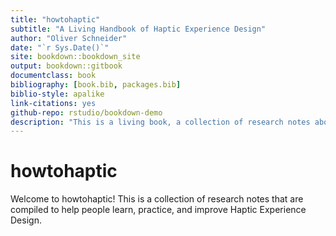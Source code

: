 ```yaml
--- 
title: "howtohaptic"
subtitle: "A Living Handbook of Haptic Experience Design"
author: "Oliver Schneider"
date: "`r Sys.Date()`"
site: bookdown::bookdown_site
output: bookdown::gitbook
documentclass: book
bibliography: [book.bib, packages.bib]
biblio-style: apalike
link-citations: yes
github-repo: rstudio/bookdown-demo
description: "This is a living book, a collection of research notes about how to practice haptic experience design. It is offered without gurantee or warranty."
---
```


# howtohaptic

Welcome to howtohaptic! This is a collection of research notes that are compiled to help people learn, practice, and improve Haptic Experience Design.

